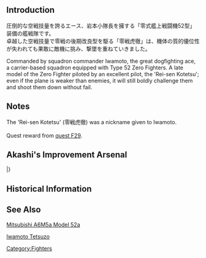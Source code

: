 {{Template:Equipmentinfo
|name = Type 52 Model A (Iwamoto Squadron)
|id = 156
|japanesename = 零戦52型甲(付岩本小隊)
|icon = {{GreenPlane}}
|type = Carrier-Based Fighter
|effect = {{AA}}+11, {{Evasion}}+3, {{LOS}}+1, {{Hit}}+1
|radius = 6
|scrap = {{Fuel}}1, {{Ammo}}2, {{Bauxite}}4
|image = <gallery type="slideshow" widths="360px" position="center" hideaddbutton="true">
Equipment156-1.png
Equipment156-2.png
Equipment156-3.png
Equipment156-4.png
</gallery>
|LC = lime
|CVL = lime
|CV = lime
|CVB = lime}}

==Introduction==
圧倒的な空戦技量を誇るエース、岩本小隊長を擁する「零式艦上戦闘機52型」装備の艦戦隊です。<br>
卓越した空戦技量で零戦の後期改良型を駆る「零戦虎徹」は、機体の質的優位性が失われても果敢に敵機に挑み、撃墜を重ねていきました。

Commanded by squadron commander Iwamoto, the great dogfighting ace, a carrier-based squadron equipped with Type 52 Zero Fighters.
A late model of the Zero Fighter piloted by an excellent pilot, the 'Rei-sen Kotetsu'; even if the plane is weaker than enemies, it will still boldly challenge them and shoot them down without fail.

==Notes==
The 'Rei-sen Kotetsu' (零戦虎徹) was a nickname given to Iwamoto.<br/>
<br/>
Quest reward from [[Quests#F29|quest F29]].

== Akashi's Improvement Arsenal ==

{{AkashiWorkshop}}
{{AkashiWorkshopLine
| Name = {{PAGENAME}}
| ItemType = GreenPlane
| Fuel = 120
| Ammo = 120
| Steel = 0
| Baux = 280
|Mats0-5 = 4/6
|Mats6-9 = 5/9
|Mats10 = -
|Screws0-5 = 3/5
|Screws6-9 = 4/6
|Screws10 = -
|EquipConsume0-5 = 2*
|EquipConsume6-9 = 3*
|EquipConsume10 = -
| Fri = Z
| Sat = Z
| 2ndShip = [[Zuikaku]]
| Notes =  Uses 2 [[Zero Fighter Type 52]]s for improvement up to ★+6 <br/>Uses 3 [[Zero Fighter Type 52]]s for improvement past ★+6
}}
|}

== Historical Information ==

==See Also==
[[wikipedia:Mitsubishi A6M Zero#A6M5 Type 0 Model 52|Mitsubishi A6M5a Model 52a]]

[[wikipedia:https://en.wikipedia.org/wiki/Tetsuz%C5%8D_Iwamoto|Iwamoto Tetsuzo]]
{{Equipmentlist}}
[[Category:Fighters]]
